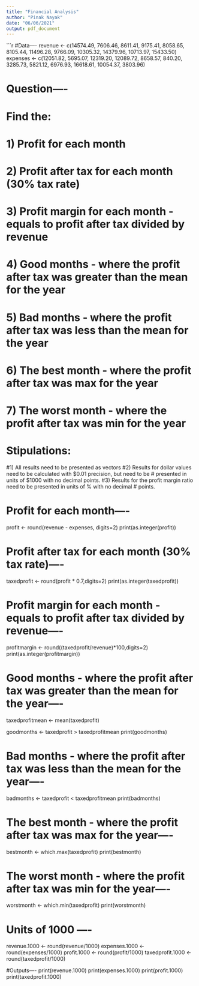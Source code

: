 ```yaml
---
title: "Financial Analysis"
author: "Pinak Nayak"
date: "06/06/2021"
output: pdf_document
---
```


```r
#Data----
revenue <- c(14574.49, 7606.46, 8611.41, 9175.41, 8058.65, 8105.44, 11496.28, 9766.09, 10305.32, 14379.96, 10713.97, 15433.50)
expenses <- c(12051.82, 5695.07, 12319.20, 12089.72, 8658.57, 840.20, 3285.73, 5821.12, 6976.93, 16618.61, 10054.37, 3803.96)

# Question----
# Find the:

# 1) Profit for each month
# 2) Profit after tax for each month (30% tax rate)
# 3) Profit margin for each month - equals to profit after tax divided by revenue 
# 4) Good months - where the profit after tax was greater than the mean for the year
# 5) Bad months - where the profit after tax was less than the mean for the year
# 6) The best month - where the profit after tax was max for the year 
# 7) The worst month - where the profit after tax was min for the year

# Stipulations:

#1) All results need to be presented as vectors
#2) Results for dollar values need to be calculated with $0.01 precision, but need to be
#   presented in units of $1000 with no decimal points.
#3) Results for the profit margin ratio need to be presented in units of % with no decimal 
#   points. 


# Profit for each month----

profit <- round(revenue - expenses, digits=2)
print(as.integer(profit))

# Profit after tax for each month (30% tax rate)----

taxedprofit <- round(profit * 0.7,digits=2)
print(as.integer(taxedprofit))


# Profit margin for each month - equals to profit after tax divided by revenue----

profitmargin <- round((taxedprofit/revenue)*100,digits=2)
print(as.integer(profitmargin))

# Good months - where the profit after tax was greater than the mean for the year----

taxedprofitmean <- mean(taxedprofit)

goodmonths <- taxedprofit > taxedprofitmean
print(goodmonths)

# Bad months - where the profit after tax was less than the mean for the year----

badmonths <- taxedprofit < taxedprofitmean
print(badmonths)

# The best month - where the profit after tax was max for the year----

bestmonth <- which.max(taxedprofit)
print(bestmonth)

# The worst month - where the profit after tax was min for the year----

worstmonth <- which.min(taxedprofit)
print(worstmonth)

# Units of 1000 ----

revenue.1000 <- round(revenue/1000)
expenses.1000 <- round(expenses/1000)
profit.1000 <- round(profit/1000)
taxedprofit.1000 <- round(taxedprofit/1000)

#Outputs----
print(revenue.1000)
print(expenses.1000)
print(profit.1000)
print(taxedprofit.1000)

